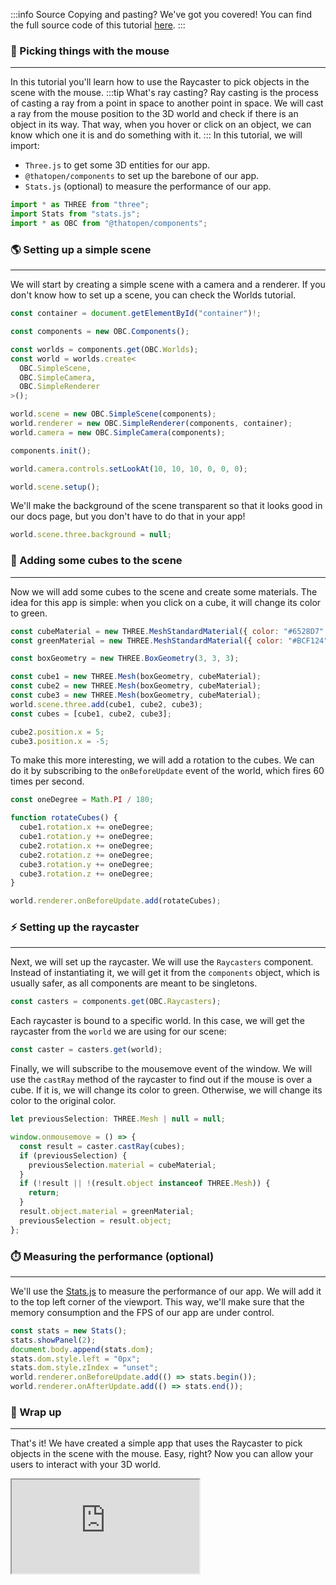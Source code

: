 :::info Source
Copying and pasting? We've got you covered! You can find the full source code of this tutorial [here](https://github.com/ThatOpen/engine_components/blob/main/packages/core/src/core/Raycasters/example.ts).
:::

### 🐁 Picking things with the mouse
---
In this tutorial you'll learn how to use the Raycaster to pick objects in the scene with the mouse.
:::tip What's ray casting?
Ray casting is the process of casting a ray from a point in space to another point in space. We will cast a ray from the mouse position to the 3D world and check if there is an object in its way. That way, when you hover or click on an object, we can know which one it is and do something with it.
:::
In this tutorial, we will import:
- `Three.js` to get some 3D entities for our app.
- `@thatopen/components` to set up the barebone of our app.
- `Stats.js` (optional) to measure the performance of our app.

```js
import * as THREE from "three";
import Stats from "stats.js";
import * as OBC from "@thatopen/components";
```
### 🌎 Setting up a simple scene
---
We will start by creating a simple scene with a camera and a renderer. If you don't know how to set up a scene, you can check the Worlds tutorial.

```js
const container = document.getElementById("container")!;

const components = new OBC.Components();

const worlds = components.get(OBC.Worlds);
const world = worlds.create<
  OBC.SimpleScene,
  OBC.SimpleCamera,
  OBC.SimpleRenderer
>();

world.scene = new OBC.SimpleScene(components);
world.renderer = new OBC.SimpleRenderer(components, container);
world.camera = new OBC.SimpleCamera(components);

components.init();

world.camera.controls.setLookAt(10, 10, 10, 0, 0, 0);

world.scene.setup();
```
We'll make the background of the scene transparent so that it looks good in our docs page, but you don't have to do that in your app!

```js
world.scene.three.background = null;
```
### 🧊 Adding some cubes to the scene
---
Now we will add some cubes to the scene and create some materials. The idea for this app is simple: when you click on a cube, it will change its color to green.

```js
const cubeMaterial = new THREE.MeshStandardMaterial({ color: "#6528D7" });
const greenMaterial = new THREE.MeshStandardMaterial({ color: "#BCF124" });

const boxGeometry = new THREE.BoxGeometry(3, 3, 3);

const cube1 = new THREE.Mesh(boxGeometry, cubeMaterial);
const cube2 = new THREE.Mesh(boxGeometry, cubeMaterial);
const cube3 = new THREE.Mesh(boxGeometry, cubeMaterial);
world.scene.three.add(cube1, cube2, cube3);
const cubes = [cube1, cube2, cube3];

cube2.position.x = 5;
cube3.position.x = -5;
```
To make this more interesting, we will add a rotation to the cubes. We can do it by subscribing to the `onBeforeUpdate` event of the world, which fires 60 times per second.

```js
const oneDegree = Math.PI / 180;

function rotateCubes() {
  cube1.rotation.x += oneDegree;
  cube1.rotation.y += oneDegree;
  cube2.rotation.x += oneDegree;
  cube2.rotation.z += oneDegree;
  cube3.rotation.y += oneDegree;
  cube3.rotation.z += oneDegree;
}

world.renderer.onBeforeUpdate.add(rotateCubes);
```
### ⚡ Setting up the raycaster
---
Next, we will set up the raycaster. We will use the `Raycasters` component. Instead of instantiating it, we will get it from the `components` object, which is usually safer, as all components are meant to be singletons.

```js
const casters = components.get(OBC.Raycasters);
```
Each raycaster is bound to a specific world. In this case, we will get the raycaster from the `world` we are using for our scene:

```js
const caster = casters.get(world);
```
Finally, we will subscribe to the mousemove event of the window. We will use the `castRay` method of the raycaster to find out if the mouse is over a cube. If it is, we will change its color to green. Otherwise, we will change its color to the original color.

```js
let previousSelection: THREE.Mesh | null = null;

window.onmousemove = () => {
  const result = caster.castRay(cubes);
  if (previousSelection) {
    previousSelection.material = cubeMaterial;
  }
  if (!result || !(result.object instanceof THREE.Mesh)) {
    return;
  }
  result.object.material = greenMaterial;
  previousSelection = result.object;
};
```
### ⏱️ Measuring the performance (optional)
---
We'll use the [Stats.js](https://github.com/mrdoob/stats.js) to measure the performance of our app. We will add it to the top left corner of the viewport. This way, we'll make sure that the memory consumption and the FPS of our app are under control.

```js
const stats = new Stats();
stats.showPanel(2);
document.body.append(stats.dom);
stats.dom.style.left = "0px";
stats.dom.style.zIndex = "unset";
world.renderer.onBeforeUpdate.add(() => stats.begin());
world.renderer.onAfterUpdate.add(() => stats.end());
```
### 🎉 Wrap up
---
That's it! We have created a simple app that uses the Raycaster to pick objects in the scene with the mouse. Easy, right? Now you can allow your users to interact with your 3D world.



<iframe src="https://thatopen.github.io/engine_components/examples/Raycasters"></iframe>